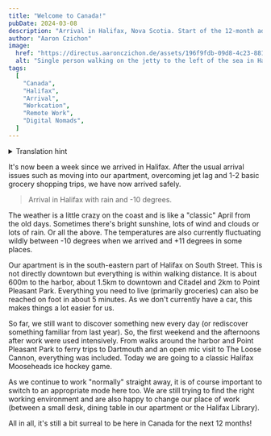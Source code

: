```yaml
---
title: "Welcome to Canada!"
pubDate: 2024-03-08
description: "Arrival in Halifax, Nova Scotia. Start of the 12-month adventure."
author: "Aaron Czichon"
image:
  href: "https://directus.aaronczichon.de/assets/196f9fdb-09d8-4c23-881d-1b0e9283d5d7.jpeg?quality=70&width=1600"
  alt: "Single person walking on the jetty to the left of the sea in Halifax"
tags:
  [
    "Canada",
    "Halifax",
    "Arrival",
    "Workcation",
    "Remote Work",
    "Digital Nomads",
  ]
---
```



<details>
  <summary>Translation hint</summary>
  We implemented the English version of this blog for you in June. We will publish
  all new blog entries also in English. Every entry before Jun 24th 2024 is automatically
  translated through DeepL. So please apologize if the translation is not perfect.
  If you want to read the original German entry, please switch to the German version
  of our blog.
</details>

It's now been a week since we arrived in Halifax. After the usual arrival issues such as moving into our apartment, overcoming jet lag and 1-2 basic grocery shopping trips, we have now arrived safely.

<DirectusImage assetId="d51c7e25-09c5-48f6-8245-f15e2d1a4766" />

> Arrival in Halifax with rain and -10 degrees.

The weather is a little crazy on the coast and is like a "classic" April from the old days. Sometimes there's bright sunshine, lots of wind and clouds or lots of rain. Or all the above. The temperatures are also currently fluctuating wildly between -10 degrees when we arrived and +11 degrees in some places.

<DirectusImage assetId="b482ede3-6881-44ec-b921-3c385475e731.jpeg" />

Our apartment is in the south-eastern part of Halifax on South Street. This is not directly downtown but everything is within walking distance. It is about 600m to the harbor, about 1.5km to downtown and Citadel and 2km to Point Pleasant Park. Everything you need to live (primarily groceries) can also be reached on foot in about 5 minutes. As we don't currently have a car, this makes things a lot easier for us.

<DirectusImage assetId="7c6808cc-06f1-4f11-8754-2cde9f69b419" />

So far, we still want to discover something new every day (or rediscover something familiar from last year). So, the first weekend and the afternoons after work were used intensively. From walks around the harbor and Point Pleasant Park to ferry trips to Dartmouth and an open mic visit to The Loose Cannon, everything was included. Today we are going to a classic Halifax Mooseheads ice hockey game.

<DirectusImage assetId="d7ac175d-77a3-4528-9f01-5c64d2318195" />

As we continue to work "normally" straight away, it is of course important to switch to an appropriate mode here too. We are still trying to find the right working environment and are also happy to change our place of work (between a small desk, dining table in our apartment or the Halifax Library).

All in all, it's still a bit surreal to be here in Canada for the next 12 months!
